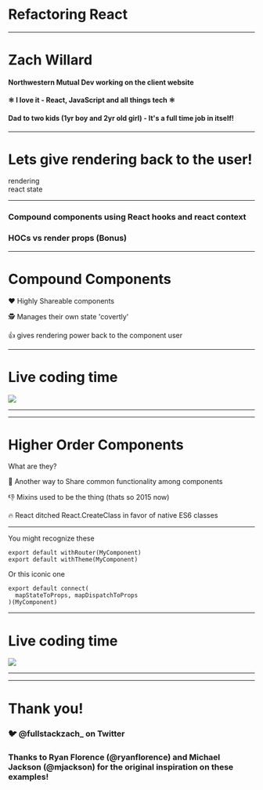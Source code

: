

<Head>
  <title>Refactoring React</title>
</Head>

# Refactoring React

---

# Zach Willard

#### Northwestern Mutual Dev working on the client website 
#### ⚛️ I love it - React, JavaScript and all things tech ⚛️
#### Dad to two kids (1yr boy and 2yr old girl) - It's a full time job in itself!

---

# Lets give rendering back to the user!


<div style={{ margin: 'auto' }}>
  <div style={{ margin: 'auto', lineHeight: '500px', display: 'inline-block', backgroundColor: 'papayawhip', width: '500px', height: '500px'}}>
    rendering
  </div>
  <div style={{ margin: 'auto', lineHeight: '500px', display: 'inline-block', backgroundColor: 'cornflowerblue', width: '500px', height: '500px'}}>
    react state
  </div>
</div>

---

### Compound components using React hooks and react context

### HOCs vs render props (Bonus)

---

# Compound Components

❤️ Highly Shareable components 

🕵️ Manages their own state 'covertly'

👍 gives rendering power back to the component user

--- 

# Live coding time

<div style={{ width: '700px', margin: 'auto' }}>
  <img src="https://media.giphy.com/media/5Zesu5VPNGJlm/giphy.gif" style={{ width: '100%' }} />
</div>

---

<FullScreenLayout>
  <CompoundComponents />
</FullScreenLayout>

---

# Higher Order Components

What are they?

🤝 Another way to Share common functionality among components

👎 Mixins used to be the thing (thats so 2015 now)

🔥 React ditched React.CreateClass in favor of native ES6 classes

---

You might recognize these

```
export default withRouter(MyComponent)
export default withTheme(MyComponent)
```

Or this iconic one

```
export default connect(
  mapStateToProps, mapDispatchToProps
)(MyComponent)
```

--- 

# Live coding time

<div style={{ width: '500px', margin: 'auto' }}>
<img src="https://media.giphy.com/media/o0vwzuFwCGAFO/giphy.gif" style={{ width: '100%' }} />
</div>

---

<FullScreenLayout>
  <HOCtoRenderProp message='hello world' />
</FullScreenLayout>

---

# Thank you!

### 🐦 @fullstackzach_ on Twitter

### Thanks to Ryan Florence (@ryanflorence) and Michael Jackson (@mjackson) for the original inspiration on these examples!